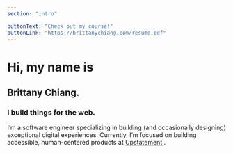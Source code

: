 ```yaml
---
section: "intro"

buttonText: "Check out my course!"
buttonLink: "https://brittanychiang.com/resume.pdf"
---
```


<h1>
  Hi, my name is
</h1>
<h2>
  Brittany Chiang.
</h2>
<h3>
  I build things for the web.
</h3>
<p>
  I’m a software engineer specializing in building (and occasionally designing)
  exceptional digital experiences. Currently, I’m focused on building
  accessible, human-centered products at
  <a
    class="sectionLink"
    href="https://upstatement.com/"
    target="_blank"
    rel="noreferrer"
  >
    Upstatement
  </a>.
</p>
